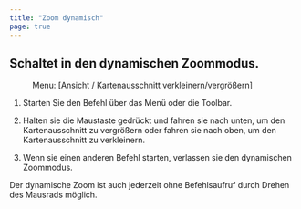 ```yaml
---
title: "Zoom dynamisch"
page: true
---
```

## Schaltet in den dynamischen Zoommodus.
<GeoMapper> <Menu> Menu: [Ansicht / Kartenausschnitt verkleinern/vergrößern] </Menu> 


1. Starten Sie den Befehl &#252;ber das Men&#252; oder die Toolbar.


2. Halten sie die Maustaste gedr&#252;ckt und fahren sie nach unten, um den Kartenausschnitt zu vergr&#246;&#223;ern oder fahren sie nach oben, um den Kartenausschnitt zu verkleinern.


3. Wenn sie einen anderen Befehl starten, verlassen sie den dynamischen Zoommodus.





<Success>
Der dynamische Zoom ist auch jederzeit ohne Befehlsaufruf durch Drehen des Mausrads m&#246;glich.
</Success>

</GeoMapper>
